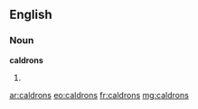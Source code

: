 ==English==
===Noun===
'''caldrons'''
# {{alternative plural of|[[caldron]]|[[cauldrons]]}}

[[ar:caldrons]]
[[eo:caldrons]]
[[fr:caldrons]]
[[mg:caldrons]]